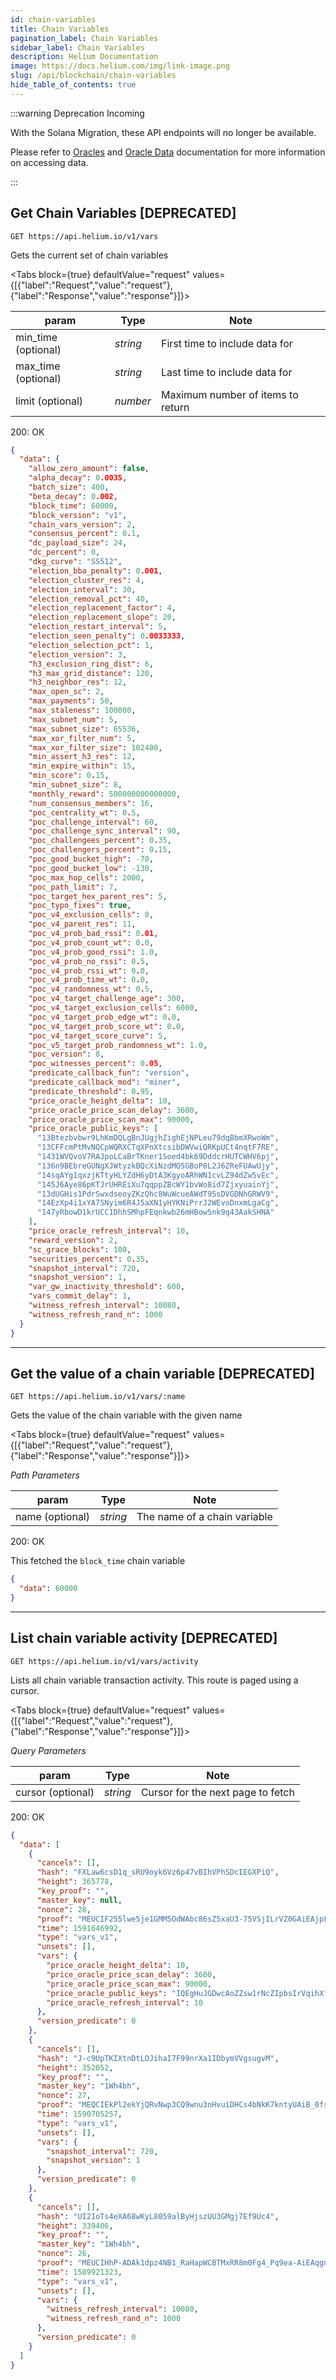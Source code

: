 ```yaml
---
id: chain-variables
title: Chain Variables
pagination_label: Chain Variables
sidebar_label: Chain Variables
description: Helium Documentation
image: https://docs.helium.com/img/link-image.png
slug: /api/blockchain/chain-variables
hide_table_of_contents: true
---
```



:::warning Deprecation Incoming

With the Solana Migration, these API endpoints will no longer be available.

Please refer to [Oracles](/oracles) and [Oracle Data](/oracles/oracle-data) documentation for more
information on accessing data.

:::

## Get Chain Variables [DEPRECATED]

```
GET https://api.helium.io/v1/vars
```

Gets the current set of chain variables

<Tabs
  block={true}
  defaultValue="request"
  values={[{"label":"Request","value":"request"},{"label":"Response","value":"response"}]}>
<TabItem value="request">

| param               | Type     | Note                              |
| ------------------- | -------- | --------------------------------- |
| min_time (optional) | _string_ | First time to include data for    |
| max_time (optional) | _string_ | Last time to include data for     |
| limit (optional)    | _number_ | Maximum number of items to return |

</TabItem>
<TabItem value="response">

200: OK

```json
{
  "data": {
    "allow_zero_amount": false,
    "alpha_decay": 0.0035,
    "batch_size": 400,
    "beta_decay": 0.002,
    "block_time": 60000,
    "block_version": "v1",
    "chain_vars_version": 2,
    "consensus_percent": 0.1,
    "dc_payload_size": 24,
    "dc_percent": 0,
    "dkg_curve": "SS512",
    "election_bba_penalty": 0.001,
    "election_cluster_res": 4,
    "election_interval": 30,
    "election_removal_pct": 40,
    "election_replacement_factor": 4,
    "election_replacement_slope": 20,
    "election_restart_interval": 5,
    "election_seen_penalty": 0.0033333,
    "election_selection_pct": 1,
    "election_version": 3,
    "h3_exclusion_ring_dist": 6,
    "h3_max_grid_distance": 120,
    "h3_neighbor_res": 12,
    "max_open_sc": 2,
    "max_payments": 50,
    "max_staleness": 100000,
    "max_subnet_num": 5,
    "max_subnet_size": 65536,
    "max_xor_filter_num": 5,
    "max_xor_filter_size": 102400,
    "min_assert_h3_res": 12,
    "min_expire_within": 15,
    "min_score": 0.15,
    "min_subnet_size": 8,
    "monthly_reward": 500000000000000,
    "num_consensus_members": 16,
    "poc_centrality_wt": 0.5,
    "poc_challenge_interval": 60,
    "poc_challenge_sync_interval": 90,
    "poc_challengees_percent": 0.35,
    "poc_challengers_percent": 0.15,
    "poc_good_bucket_high": -70,
    "poc_good_bucket_low": -130,
    "poc_max_hop_cells": 2000,
    "poc_path_limit": 7,
    "poc_target_hex_parent_res": 5,
    "poc_typo_fixes": true,
    "poc_v4_exclusion_cells": 8,
    "poc_v4_parent_res": 11,
    "poc_v4_prob_bad_rssi": 0.01,
    "poc_v4_prob_count_wt": 0.0,
    "poc_v4_prob_good_rssi": 1.0,
    "poc_v4_prob_no_rssi": 0.5,
    "poc_v4_prob_rssi_wt": 0.0,
    "poc_v4_prob_time_wt": 0.0,
    "poc_v4_randomness_wt": 0.5,
    "poc_v4_target_challenge_age": 300,
    "poc_v4_target_exclusion_cells": 6000,
    "poc_v4_target_prob_edge_wt": 0.0,
    "poc_v4_target_prob_score_wt": 0.0,
    "poc_v4_target_score_curve": 5,
    "poc_v5_target_prob_randomness_wt": 1.0,
    "poc_version": 8,
    "poc_witnesses_percent": 0.05,
    "predicate_callback_fun": "version",
    "predicate_callback_mod": "miner",
    "predicate_threshold": 0.95,
    "price_oracle_height_delta": 10,
    "price_oracle_price_scan_delay": 3600,
    "price_oracle_price_scan_max": 90000,
    "price_oracle_public_keys": [
      "13Btezbvbwr9LhKmDQLgBnJUgjhZighEjNPLeu79dqBbmXRwoWm",
      "13CFFcmPtMvNQCpWQRXCTqXPnXtcsibDWVwiQRKpUCt4nqtF7RE",
      "1431WVQvoV7RAJpoLCaBrTKner1Soed4bk69DddcrHUTCWHV6pj",
      "136n9BEbreGUNgXJWtyzkBQcXiNzdMQ5GBoP8L2J6ZReFUAwUjy",
      "14sqAYg1qxzjKTtyHLYZdH6yDtA3KgyoARhWN1cvLZ94dZw5vEc",
      "145J6Aye86pKTJrUHREiXu7qqppZBcWY1bvWo8id7ZjxyuainYj",
      "13dUGHis1PdrSwxdseoyZKzQhc8WuWcueAWdT95sDVGDNhGRWV9",
      "14EzXp4i1xYA7SNyim6R4J5aXN1yHYKNiPrrJ2WEvoDnxmLgaCg",
      "147yRbowD1krUCC1DhhSMhpFEqnkwb26mHBow5nk9q43AakSHNA"
    ],
    "price_oracle_refresh_interval": 10,
    "reward_version": 2,
    "sc_grace_blocks": 100,
    "securities_percent": 0.35,
    "snapshot_interval": 720,
    "snapshot_version": 1,
    "var_gw_inactivity_threshold": 600,
    "vars_commit_delay": 1,
    "witness_refresh_interval": 10080,
    "witness_refresh_rand_n": 1000
  }
}
```

</TabItem>
</Tabs>

---

## Get the value of a chain variable [DEPRECATED]

```
GET https://api.helium.io/v1/vars/:name
```

Gets the value of the chain variable with the given name

<Tabs
  block={true}
  defaultValue="request"
  values={[{"label":"Request","value":"request"},{"label":"Response","value":"response"}]}>
<TabItem value="request">

_Path Parameters_

| param           | Type     | Note                         |
| --------------- | -------- | ---------------------------- |
| name (optional) | _string_ | The name of a chain variable |

</TabItem>
<TabItem value="response">

200: OK

This fetched the `block_time` chain variable

```json
{
  "data": 60000
}
```

</TabItem>
</Tabs>

---

## List chain variable activity [DEPRECATED]

```
GET https://api.helium.io/v1/vars/activity
```

Lists all chain variable transaction activity. This route is paged using a cursor.

<Tabs
  block={true}
  defaultValue="request"
  values={[{"label":"Request","value":"request"},{"label":"Response","value":"response"}]}>
<TabItem value="request">

_Query Parameters_

| param             | Type     | Note                              |
| ----------------- | -------- | --------------------------------- |
| cursor (optional) | _string_ | Cursor for the next page to fetch |

</TabItem>
<TabItem value="response">

200: OK

```json
{
  "data": [
    {
      "cancels": [],
      "hash": "FXLaw6csD1q_sRU9oyk6Vz6p47vBIhVPhSDcIEGXPiQ",
      "height": 365778,
      "key_proof": "",
      "master_key": null,
      "nonce": 28,
      "proof": "MEUCIF255lwe5je1GMM5OdWAbc86sZ5xaU3-75VSjILrVZ0GAiEAjpFTh7bSvrZV4fC2vnFN7KKG3bsBUhdBDe6JRUJ-AyM",
      "time": 1591646992,
      "type": "vars_v1",
      "unsets": [],
      "vars": {
        "price_oracle_height_delta": 10,
        "price_oracle_price_scan_delay": 3600,
        "price_oracle_price_scan_max": 90000,
        "price_oracle_public_keys": "IQEgHuJGDwcAoZZsw1rNcZIpbsIrVqihXfFEKX2g5YLNjCEBIO1OyYQtE8A+UdHQnGfgiTPBoA9g7qAq665jgMcUmt4hAY+mQWlLOM6dVi7hrugbt5H4Mo3SkJv+UOHwpKTVDJJkIQEUgzPrDa98YpqHWsRTDnbfvd2atT5pt4d5aWUzo3fOhCEB/oFGezNl0OBjrD5+/DuCVF3n1vjPi1SeeOgGCHnzGc0hAZTW/LUBIchFlJIiHRZbbBASIS0A0mT907FOUnF6lS/wIQFaM7GI+z26SkZoPG510rm0As7zf9ZlGLS+o50txhXIwiEBqtvQSZyN25QHlP3RQjDaW0fo9Mb97CjJWnA97JxF620hAZrrw1ilYRXLAaFgR+zBvDK51g8OVj31g24WlggwrmhC",
        "price_oracle_refresh_interval": 10
      },
      "version_predicate": 0
    },
    {
      "cancels": [],
      "hash": "J-c9UpTKIXtnDtLOJihaI7F99nrXa1IDbymVVgsugvM",
      "height": 352052,
      "key_proof": "",
      "master_key": "1Wh4bh",
      "nonce": 27,
      "proof": "MEQCIEkPl2ekYjQRvNwp3CQ9wnu3nHvuiDHCs4bNkK7kntyUAiB_0fspgA60E6TNViasYBuTcla06__jpxFGMpsWPnJ3xA",
      "time": 1590705257,
      "type": "vars_v1",
      "unsets": [],
      "vars": {
        "snapshot_interval": 720,
        "snapshot_version": 1
      },
      "version_predicate": 0
    },
    {
      "cancels": [],
      "hash": "UI2IoTs4eXA68wKyL8059alByHjszUU3GMgj7Ef9Uc4",
      "height": 339406,
      "key_proof": "",
      "master_key": "1Wh4bh",
      "nonce": 26,
      "proof": "MEUCIHhP-ADAk1dpz4NB1_RaHapWCBTMxRR8m0Fg4_Pq9ea-AiEAqgnPEc09kclYyv7LO3NT93fb-KbjgK4YOIQYiUm_ero",
      "time": 1589921323,
      "type": "vars_v1",
      "unsets": [],
      "vars": {
        "witness_refresh_interval": 10080,
        "witness_refresh_rand_n": 1000
      },
      "version_predicate": 0
    }
  ]
}
```

</TabItem>
</Tabs>
